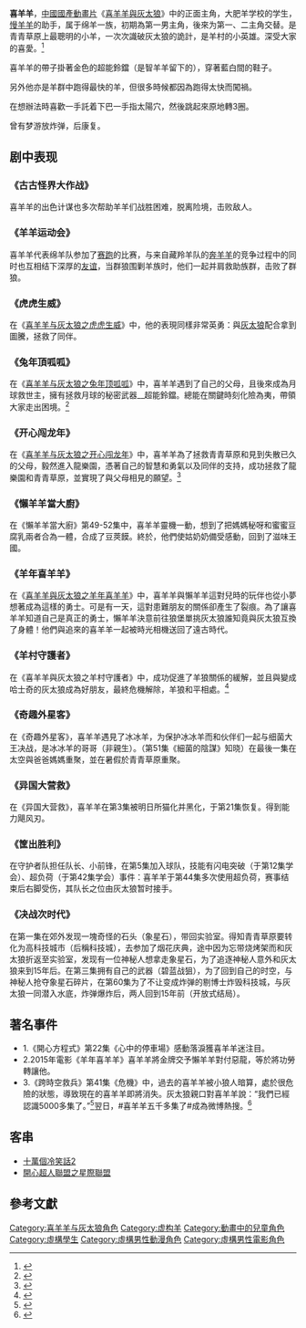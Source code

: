 {{Infobox animanga character
| name       = 喜羊羊
| series       = 《[[喜羊羊与灰太狼|喜羊羊与灰太狼]]》男主角
|voiced by    =[[中国大陆|中国大陆]]：[[祖麗晴|祖麗晴]] <br>[[香港|香港]]：[[曾佩儀|曾佩儀]]（2006-2019年，TVB版、2010-2015年電影版）、[[梁少霞|梁少霞]]（2020年至今，TVB版、2022年電影版）、[[鄭家蕙|鄭家蕙]]（Disney Channel）、[[林峯|林峯]]（2009年電影版）<br>[[台灣|台灣]]：[[詹雅菁|詹雅菁]]
| image      = [[File:Pleasant_Goat.jpg|243px]]
| caption        = 喜羊羊的長相
| first      = 第一集（狼來了（上））
| last       = 
| cause      = 
| nickname   = 0803
| species    = [[羊属|羊族]]
| gender     = 男
| born       = 羊曆 3505年5月25日
| death      = 
| occupation = 
| title      = 
| spouse     = 
| domesticpartner = 
| significantother = 
| relatives = 父：智羊羊<br>母：丽羊羊<br>表哥：瘦羊羊<br>養妹：冰冰羊
| children   = 
| episode    = 
| portrayer  = 
| creator    =黃偉明 
| residence = [[羊村|羊村]]
| 預定職業=下任 [[羊村|羊村]]村長
}}
'''喜羊羊'''，[[中國動畫|中國國產動畫片]]《[[喜羊羊與灰太狼|喜羊羊與灰太狼]]》中的正面主角，大肥羊学校的学生，[[慢羊羊|慢羊羊]]的助手，属于绵羊一族，初期為第一男主角，後來为第一、二主角交替。是青青草原上最聰明的小羊，一次次識破灰太狼的詭計，是羊村的小英雄。深受大家的喜愛。<ref>{{Cite web|title=人物介绍|url=http://www.greengarden.org.cn/dllib/web/zp/3/jzn/8.htm|accessdate=2019-06-11|work=www.greengarden.org.cn|archive-date=2020-04-30|archive-url=https://web.archive.org/web/20200430192534/http://www.greengarden.org.cn/dllib/web/zp/3/jzn/8.htm|dead-url=no}}</ref>

喜羊羊的帶子掛著金色的超能鈴鐺（是智羊羊留下的），穿著藍白間的鞋子。

另外他亦是羊群中跑得最快的羊，但很多時候都因為跑得太快而闖禍。

在想辦法時喜歡一手託着下巴一手指太陽穴，然後跳起來原地轉3圈。

曾有梦游放炸弹，后康复。

==剧中表现==
===《古古怪界大作战》===
喜羊羊的出色计谋也多次帮助羊羊们战胜困难，脱离险境，击败敌人。
===《羊羊运动会》===
喜羊羊代表绵羊队参加了[[赛跑|赛跑]]的比赛，与来自藏羚羊队的[[奔羊羊|奔羊羊]]的竞争过程中的同时也互相结下深厚的[[友谊|友谊]]，当群狼围剿羊族时，他们一起并肩救助族群，击败了群狼。
===《虎虎生威》===
在《[[喜羊羊与灰太狼之虎虎生威|喜羊羊与灰太狼之虎虎生威]]》中，他的表現同樣非常英勇：與[[灰太狼|灰太狼]]配合拿到圖騰，拯救了同伴。

===《兔年頂呱呱》===
在《[[喜羊羊与灰太狼之兔年顶呱呱|喜羊羊与灰太狼之兔年顶呱呱]]》中，喜羊羊遇到了自己的父母，且後來成為月球救世主，擁有拯救月球的秘密武器__超能鈴鐺。總能在關鍵時刻化險為夷，帶領大家走出困境。<ref>{{Cite web|title=《喜羊羊3之兔年顶呱呱》角色介绍：喜羊羊-搜狐娱乐|url=http://yule.sohu.com/20101224/n278493388.shtml|accessdate=2019-10-13|work=yule.sohu.com|archive-date=2019-10-13|archive-url=https://web.archive.org/web/20191013151457/http://yule.sohu.com/20101224/n278493388.shtml|dead-url=no}}</ref>
===《开心闯龙年》===
在《[[喜羊羊与灰太狼之开心闯龙年|喜羊羊与灰太狼之开心闯龙年]]》中，喜羊羊為了拯救青青草原和見到失散已久的父母，毅然進入龍樂園，憑著自己的智慧和勇氣以及同伴的支持，成功拯救了龍樂園和青青草原，並實現了與父母相見的願望。<ref>{{Cite web|title=喜羊羊与灰太狼之开心闯龙年- 电影- 豆瓣|url=https://m.douban.com/movie/subject/7056398/|accessdate=2019-10-13|author=|date=|format=|publisher=|language=中文|archive-date=2019-10-13|archive-url=https://web.archive.org/web/20191013153008/https://m.douban.com/movie/subject/7056398/|dead-url=no}}</ref>
===《懶羊羊當大廚》===
在《懶羊羊當大廚》第49-52集中，喜羊羊靈機一動，想到了把媽媽秘呀和蜜蜜豆腐乳兩者合為一體，合成了豆莢饃。終於，他們使姑奶奶備受感動，回到了滋味王國。
===《羊年喜羊羊》===
在《[[喜羊羊與灰太狼之羊年喜羊羊|喜羊羊與灰太狼之羊年喜羊羊]]》中，喜羊羊與懶羊羊這對兒時的玩伴也從小夢想著成為這樣的勇士。可是有一天，這對患難朋友的關係卻產生了裂痕。為了讓喜羊羊知道自己是真正的勇士，懶羊羊決意前往狼堡單挑灰太狼誰知竟與灰太狼互換了身體！他們與追來的喜羊羊一起被時光相機送回了遠古時代。
===《羊村守護者》===
在《喜羊羊與灰太狼之羊村守護者》中，成功促進了羊狼關係的緩解，並且與變成哈士奇的灰太狼成為好朋友，最終危機解除，羊狼和平相處。<ref>{{Cite web|title=谁说《喜羊羊与灰太狼》凉了？新作《羊村守护者》依旧能登上央视_手机搜狐网|url=https://m.sohu.com/a/324350883_99950724?scm=1019.e000a.v1.0&spm=smwp.srpage.SERP-list.3.15709781126166uqSoBU|accessdate=2019-10-13|work=m.sohu.com}}</ref>

===《奇趣外星客》===
在《奇趣外星客》，喜羊羊遇見了冰冰羊，为保护冰冰羊而和伙伴们一起与细菌大王决战，是冰冰羊的哥哥（非親生）。（第51集《細菌的陰謀》知晓）在最後一集在太空與爸爸媽媽重聚，並在暑假於青青草原重聚。
===《异国大营救》===
在《异国大营救》，喜羊羊在第3集被明日所猫化并黑化，于第21集恢复。得到能力飓风刃。

===《筐出胜利》===
在守护者队担任队长、小前锋，在第5集加入球队，技能有闪电突破（于第12集学会）、超负荷（于第42集学会）事件：喜羊羊于第44集多次使用超负荷，赛事结束后右脚受伤，其队长之位由灰太狼暂时接手。

===《决战次时代》===
在第一集在郊外发现一塊奇怪的石头（象星石），带回实验室。得知青青草原要转化为高科技城市（后稱科技城），去参加了烟花庆典，途中因为忘带烧烤架而和灰太狼折返至实验室，发现有一位神秘人想拿走象星石，为了追逐神秘人意外和灰太狼来到15年后。在第三集拥有自己的武器（碧蓝战狙），为了回到自己的时空，与神秘人抢夺象星石碎片，在第60集为了不让变成炸弹的剔博士炸毁科技城，与灰太狼一同潜入水底，炸弹爆炸后，两人回到15年前（开放式结局）。

==著名事件==
*1.《開心方程式》第22集《心中的停車場》感動落淚獲喜羊羊迷注目。
*2.2015年電影《羊年喜羊羊》喜羊羊將金牌交予懶羊羊對付惡龍，等於將功勞轉讓他。
*3.《跨時空救兵》第41集《危機》中，過去的喜羊羊被小狼人暗算，處於很危險的狀態，導致現在的喜羊羊即將消失。灰太狼親口對喜羊羊說：“我們已經認識5000多集了。”<ref>{{Cite web|title=5000多集了！ 喜羊羊"弥留之际"向灰太狼"告白"|url=http://ent.sina.cn/tv/tv/2019-07-19/detail-ihytcitm3201553.d.html|accessdate=2019-10-13|date=2019-07-19|last=sina_mobile|work=ent.sina.cn|archive-date=2019-10-13|archive-url=https://web.archive.org/web/20191013151520/https://ent.sina.cn/tv/tv/2019-07-19/detail-ihytcitm3201553.d.html|dead-url=no}}</ref>翌日，#喜羊羊五千多集了#成為微博熱搜。<ref>{{Cite web|title=喜羊羊上热搜啦！我们认识羊狼的故事14年了！|url=http://mp.weixin.qq.com/s?__biz=MjM5MTExMTE2Mg==&mid=2650126198&idx=1&sn=32effcd67a3bda1ad69a9aa2bb420f55&chksm=bebb95e389cc1cf50d2b0432c2105457babca11f5e0fb966d8f67f2030359d1c55c68b40b7ed#rd|accessdate=2019-10-13|work=微信公众平台}}</ref>

==客串==
* [[十万个冷笑话2|十萬個冷笑話2]]
* [[開心超人聯盟|開心超人聯盟之星際聯盟]]

==參考文獻==
<references />{{喜羊羊与灰太狼}}
[[Category:喜羊羊与灰太狼角色|Category:喜羊羊与灰太狼角色]]
[[Category:虚构羊|Category:虚构羊]]
[[Category:動畫中的兒童角色|Category:動畫中的兒童角色]]
[[Category:虛構學生|Category:虛構學生]]
[[Category:虛構男性動漫角色|Category:虛構男性動漫角色]]
[[Category:虛構男性電影角色|Category:虛構男性電影角色]]